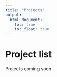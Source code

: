 ```yaml
---
title: "Projects"
output: 
  html_document:
    toc: true
    toc_float: true
---
```

# Project list

Projects coming soon
